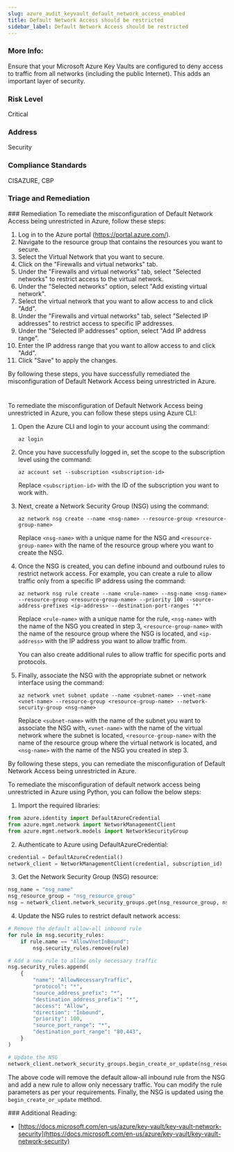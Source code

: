 ```yaml
---
slug: azure_audit_keyvault_default_network_access_enabled
title: Default Network Access should be restricted
sidebar_label: Default Network Access should be restricted
---
```


### More Info:

Ensure that your Microsoft Azure Key Vaults are configured to deny access to traffic from all networks (including the public Internet). This adds an important layer of security.

### Risk Level

Critical

### Address

Security

### Compliance Standards

CISAZURE, CBP


### Triage and Remediation
<Tabs>
<Tab title='Remediation'>
### Remediation

<AccordionGroup>
<Accordion title='Using Console' defaultOpen='true'>
To remediate the misconfiguration of Default Network Access being unrestricted in Azure, follow these steps:

1. Log in to the Azure portal (https://portal.azure.com/).
2. Navigate to the resource group that contains the resources you want to secure.
3. Select the Virtual Network that you want to secure.
4. Click on the "Firewalls and virtual networks" tab.
5. Under the "Firewalls and virtual networks" tab, select "Selected networks" to restrict access to the virtual network.
6. Under the "Selected networks" option, select "Add existing virtual network".
7. Select the virtual network that you want to allow access to and click "Add".
8. Under the "Firewalls and virtual networks" tab, select "Selected IP addresses" to restrict access to specific IP addresses.
9. Under the "Selected IP addresses" option, select "Add IP address range".
10. Enter the IP address range that you want to allow access to and click "Add".
11. Click "Save" to apply the changes.

By following these steps, you have successfully remediated the misconfiguration of Default Network Access being unrestricted in Azure.

#
</Accordion>

<Accordion title='Using CLI'>
To remediate the misconfiguration of Default Network Access being unrestricted in Azure, you can follow these steps using Azure CLI:

1. Open the Azure CLI and login to your account using the command:

   ```
   az login
   ```

2. Once you have successfully logged in, set the scope to the subscription level using the command:

   ```
   az account set --subscription <subscription-id>
   ```

   Replace `<subscription-id>` with the ID of the subscription you want to work with.

3. Next, create a Network Security Group (NSG) using the command:

   ```
   az network nsg create --name <nsg-name> --resource-group <resource-group-name>
   ```

   Replace `<nsg-name>` with a unique name for the NSG and `<resource-group-name>` with the name of the resource group where you want to create the NSG.

4. Once the NSG is created, you can define inbound and outbound rules to restrict network access. For example, you can create a rule to allow traffic only from a specific IP address using the command:

   ```
   az network nsg rule create --name <rule-name> --nsg-name <nsg-name> --resource-group <resource-group-name> --priority 100 --source-address-prefixes <ip-address> --destination-port-ranges '*'
   ```

   Replace `<rule-name>` with a unique name for the rule, `<nsg-name>` with the name of the NSG you created in step 3, `<resource-group-name>` with the name of the resource group where the NSG is located, and `<ip-address>` with the IP address you want to allow traffic from.

   You can also create additional rules to allow traffic for specific ports and protocols.

5. Finally, associate the NSG with the appropriate subnet or network interface using the command:

   ```
   az network vnet subnet update --name <subnet-name> --vnet-name <vnet-name> --resource-group <resource-group-name> --network-security-group <nsg-name>
   ```

   Replace `<subnet-name>` with the name of the subnet you want to associate the NSG with, `<vnet-name>` with the name of the virtual network where the subnet is located, `<resource-group-name>` with the name of the resource group where the virtual network is located, and `<nsg-name>` with the name of the NSG you created in step 3.

By following these steps, you can remediate the misconfiguration of Default Network Access being unrestricted in Azure.
</Accordion>

<Accordion title='Using Python'>
To remediate the misconfiguration of default network access being unrestricted in Azure using Python, you can follow the below steps:

1. Import the required libraries:

```python
from azure.identity import DefaultAzureCredential
from azure.mgmt.network import NetworkManagementClient
from azure.mgmt.network.models import NetworkSecurityGroup
```

2. Authenticate to Azure using DefaultAzureCredential:

```python
credential = DefaultAzureCredential()
network_client = NetworkManagementClient(credential, subscription_id)
```

3. Get the Network Security Group (NSG) resource:

```python
nsg_name = "nsg_name"
nsg_resource_group = "nsg_resource_group"
nsg = network_client.network_security_groups.get(nsg_resource_group, nsg_name)
```

4. Update the NSG rules to restrict default network access:

```python
# Remove the default allow-all inbound rule
for rule in nsg.security_rules:
    if rule.name == "AllowVnetInBound":
        nsg.security_rules.remove(rule)

# Add a new rule to allow only necessary traffic
nsg.security_rules.append(
    {
        "name": "AllowNecessaryTraffic",
        "protocol": "*",
        "source_address_prefix": "*",
        "destination_address_prefix": "*",
        "access": "Allow",
        "direction": "Inbound",
        "priority": 100,
        "source_port_range": "*",
        "destination_port_range": "80,443",
    }
)

# Update the NSG
network_client.network_security_groups.begin_create_or_update(nsg_resource_group, nsg_name, nsg)
```

The above code will remove the default allow-all inbound rule from the NSG and add a new rule to allow only necessary traffic. You can modify the rule parameters as per your requirements. Finally, the NSG is updated using the `begin_create_or_update` method.
</Accordion>

</AccordionGroup>
</Tab>
</Tabs>
### Additional Reading:

- [https://docs.microsoft.com/en-us/azure/key-vault/key-vault-network-security](https://docs.microsoft.com/en-us/azure/key-vault/key-vault-network-security) 

